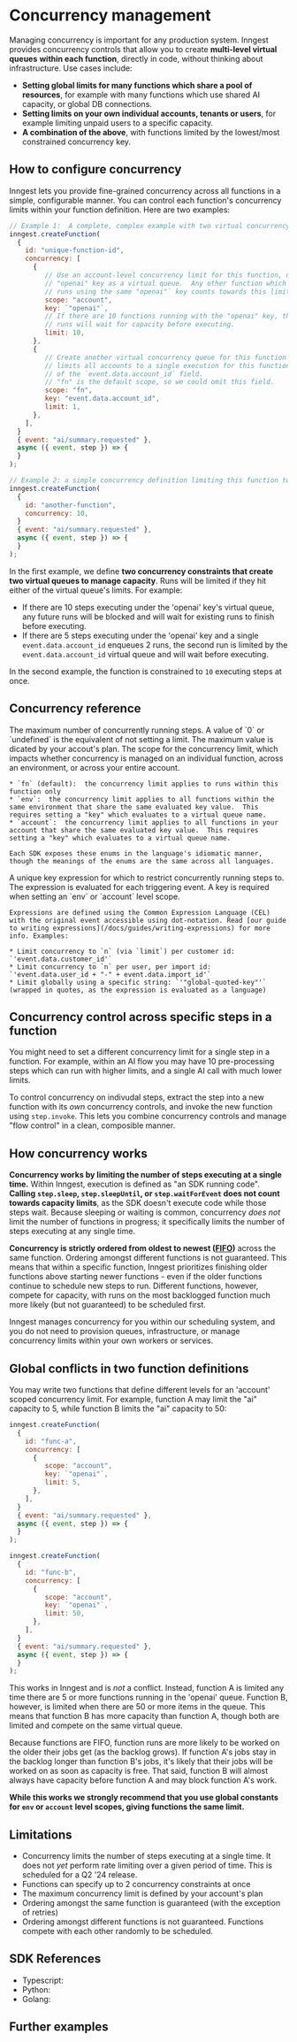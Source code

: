 # Concurrency management

Managing concurrency is important for any production system. Inngest provides concurrency controls that allow you to create **multi-level virtual queues** **within each function**, directly in code, without thinking about infrastructure. Use cases include:
- **Setting global limits for many functions which share a pool of resources**, for example with many functions which use shared AI capacity, or global DB connections.
- **Setting limits on your own individual accounts, tenants or users**, for example limiting unpaid users to a specific capacity.
- **A combination of the above**, with functions limited by the lowest/most constrained concurrency key.

## How to configure concurrency

Inngest lets you provide fine-grained concurrency across all functions in a simple, configurable manner.  You can control each function's concurrency limits within your function definition. Here are two examples:

```js
// Example 1:  A complete, complex example with two virtual concurrency queues.
inngest.createFunction(
  {
    id: "unique-function-id",
    concurrency: [
      {
         // Use an account-level concurrency limit for this function, using the
         // "openai" key as a virtual queue.  Any other function which
         // runs using the same "openai"` key counts towards this limit.
         scope: "account",
         key: `"openai"`,
         // If there are 10 functions running with the "openai" key, this function's
         // runs will wait for capacity before executing.
         limit: 10,
      },
      {
         // Create another virtual concurrency queue for this function only.  This
         // limits all accounts to a single execution for this function, based off
         // of the `event.data.account_id` field.
         // "fn" is the default scope, so we could omit this field.
         scope: "fn",
         key: "event.data.account_id",
         limit: 1,
      },
    ],
  }
  { event: "ai/summary.requested" },
  async ({ event, step }) => {
  }
);

// Example 2: a simple concurrency definition limiting this function to 10 steps at once.
inngest.createFunction(
  {
    id: "another-function",
    concurrency: 10,
  }
  { event: "ai/summary.requested" },
  async ({ event, step }) => {
  }
);
```

In the first example, we define **two concurrency constraints that create two virtual queues to manage capacity**. Runs will be limited if they hit either of the virtual queue's limits. For example:
- If there are 10 steps executing under the 'openai' key's virtual queue, any future runs will be blocked and will wait for existing runs to finish before executing.
- If there are 5 steps executing under the 'openai' key and a single `event.data.account_id` enqueues 2 runs, the second run is limited by the `event.data.account_id` virtual queue and will wait before executing.

In the second example, the function is constrained to `10` executing steps at once.



## Concurrency reference

<Properties>
  <Property name="limit" type="number" required>
    The maximum number of concurrently running steps.
    A value of `0` or `undefined` is the equivalent of not setting a limit.
    The maximum value is dicated by your accout's plan.
  </Property>
  <Property name="scope" type="'account' | 'env' | 'fn'">
    The scope for the concurrency limit, which impacts whether concurrency is managed on an individual function, across an environment, or across your entire account.

    * `fn` (default):  the concurrency limit applies to runs within this function only
    * `env`:  the concurrency limit applies to all functions within the same environment that share the same evaluated key value.  This requires setting a "key" which evaluates to a virtual queue name.
    * `account`:  the concurrency limit applies to all functions in your account that share the same evaluated key value.  This requires setting a "key" which evaluates to a virtual queue name.

    Each SDK exposes these enums in the language's idiomatic manner, though the meanings of the enums are the same across all languages.
  </Property>
  <Property name="key" type="string">
    A unique key expression for which to restrict concurrently running steps to. The expression is evaluated for each triggering event.  A key is required when setting an `env` or `account` level scope. 

    Expressions are defined using the Common Expression Language (CEL) with the original event accessible using dot-notation. Read [our guide to writing expressions](/docs/guides/writing-expressions) for more info. Examples:

    * Limit concurrency to `n` (via `limit`) per customer id: `'event.data.customer_id'`
    * Limit concurrency to `n` per user, per import id: `'event.data.user_id + "-" + event.data.import_id'`
    * Limit globally using a specific string: `'"global-quoted-key"'` (wrapped in quotes, as the expression is evaluated as a language)
  </Property>
</Properties>

## Concurrency control across specific steps in a function

You might need to set a different concurrency limit for a single step in a function. For example, within an AI flow you may have 10 pre-processing steps which can run with higher limits, and a single AI call with much lower limits.

To control concurrency on indivudal steps, extract the step into a new function with its _own_ concurrency controls, and invoke the new function using `step.invoke`. This lets you combine concurrency controls and manage "flow control" in a clean, composible manner.

## How concurrency works

**Concurrency works by limiting the number of steps executing at a single time.** Within Inngest, execution is defined as "an SDK running code". **Calling **`step.sleep`**, **`step.sleepUntil`**, or **`step.waitForEvent`** does not count towards capacity limits**, as the SDK doesn't execute code while those steps wait. Because sleeping or waiting is common, concurrency _does not_ limit the number of functions in progress; it specifically limits the number of steps executing at any single time.

**Concurrency is strictly ordered from oldest to newest ([FIFO](https://en.wikipedia.org/wiki/FIFO))** across the same function.  Ordering amongst different functions is not guaranteed.  This means that within a specific function, Inngest prioritizes finishing older functions above starting newer functions - even if the older functions continue to schedule new steps to run.  Different functions, however, compete for capacity, with runs on the most backlogged function much more likely (but not guaranteed) to be scheduled first.

Inngest manages concurrency for you within our scheduling system, and you do not need to provision queues, infrastructure, or manage concurrency limits within your own workers or services.

## Global conflicts in two function definitions

You may write two functions that define different levels for an 'account' scoped concurrency limit.  For example, function A may limit the "ai" capacity to 5, while function B limits the "ai" capacity to 50:

```js
inngest.createFunction(
  {
    id: "func-a",
    concurrency: [
      {
         scope: "account",
         key: `"openai"`,
         limit: 5,
      },
    ],
  }
  { event: "ai/summary.requested" },
  async ({ event, step }) => {
  }
);

inngest.createFunction(
  {
    id: "func-b",
    concurrency: [
      {
         scope: "account",
         key: `"openai"`,
         limit: 50,
      },
    ],
  }
  { event: "ai/summary.requested" },
  async ({ event, step }) => {
  }
);
```


This works in Inngest and is *not* a conflict.  Instead, function A is limited any time there are 5 or more functions running in the 'openai' queue.  Function B, however, is limited when there are 50 or more items in the queue.  This means that function B has more capacity than function A, though both are limited and compete on the same virtual queue.

Because functions are FIFO, function runs are more likely to be worked on the older their jobs get (as the backlog grows).  If function A's jobs stay in the backlog longer than function B's jobs, it's likely that their jobs will be worked on as soon as capacity is free.  That said, function B will almost always have capacity before function A and may block function A's work.

**While this works we strongly recommend that you use global constants for `env` or `account` level scopes, giving functions the same limit.**

## Limitations

- Concurrency limits the number of steps executing at a single time. It does not _yet_ perform rate limiting over a given period of time. This is scheduled for a Q2 '24 release.
- Functions can specify up to 2 concurrency constraints at once
- The maximum concurrency limit is defined by your account's plan
- Ordering amongst the same function is guaranteed (with the exception of retries)
- Ordering amongst different functions is not guaranteed.  Functions compete with each other randomly to be scheduled.

## SDK References

- Typescript:
- Python:
- Golang:

## Further examples
